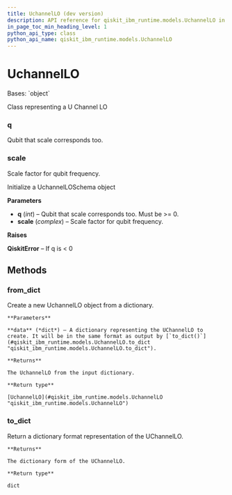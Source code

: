 ```yaml
---
title: UchannelLO (dev version)
description: API reference for qiskit_ibm_runtime.models.UchannelLO in the dev version of qiskit-ibm-runtime
in_page_toc_min_heading_level: 1
python_api_type: class
python_api_name: qiskit_ibm_runtime.models.UchannelLO
---
```


# UchannelLO

<Class id="qiskit_ibm_runtime.models.UchannelLO" isDedicatedPage={true} github="https://github.com/Qiskit/qiskit-ibm-runtime/tree/main/qiskit_ibm_runtime/models/backend_configuration.py#L131-L187" signature="UchannelLO(q, scale)" modifiers="class">
  Bases: `object`

  Class representing a U Channel LO

  ### q

  <Attribute id="qiskit_ibm_runtime.models.UchannelLO.q">
    Qubit that scale corresponds too.
  </Attribute>

  ### scale

  <Attribute id="qiskit_ibm_runtime.models.UchannelLO.scale">
    Scale factor for qubit frequency.
  </Attribute>

  Initialize a UchannelLOSchema object

  **Parameters**

  *   **q** (*int*) – Qubit that scale corresponds too. Must be >= 0.
  *   **scale** (*complex*) – Scale factor for qubit frequency.

  **Raises**

  **QiskitError** – If q is \< 0

  ## Methods

  ### from\_dict

  <Function id="qiskit_ibm_runtime.models.UchannelLO.from_dict" github="https://github.com/Qiskit/qiskit-ibm-runtime/tree/main/qiskit_ibm_runtime/models/backend_configuration.py#L154-L166" signature="from_dict(data)" modifiers="classmethod">
    Create a new UchannelLO object from a dictionary.

    **Parameters**

    **data** (*dict*) – A dictionary representing the UChannelLO to create. It will be in the same format as output by [`to_dict()`](#qiskit_ibm_runtime.models.UchannelLO.to_dict "qiskit_ibm_runtime.models.UchannelLO.to_dict").

    **Returns**

    The UchannelLO from the input dictionary.

    **Return type**

    [UchannelLO](#qiskit_ibm_runtime.models.UchannelLO "qiskit_ibm_runtime.models.UchannelLO")
  </Function>

  ### to\_dict

  <Function id="qiskit_ibm_runtime.models.UchannelLO.to_dict" github="https://github.com/Qiskit/qiskit-ibm-runtime/tree/main/qiskit_ibm_runtime/models/backend_configuration.py#L168-L178" signature="to_dict()">
    Return a dictionary format representation of the UChannelLO.

    **Returns**

    The dictionary form of the UChannelLO.

    **Return type**

    dict
  </Function>
</Class>

